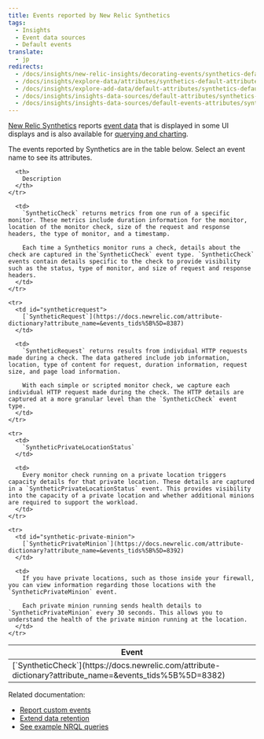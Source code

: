 ```yaml
---
title: Events reported by New Relic Synthetics
tags:
  - Insights
  - Event data sources
  - Default events
translate:
  - jp
redirects:
  - /docs/insights/new-relic-insights/decorating-events/synthetics-default-attributes-insights
  - /docs/insights/explore-data/attributes/synthetics-default-attributes-insights
  - /docs/insights/explore-add-data/default-attributes/synthetics-default-attributes-insights
  - /docs/insights/insights-data-sources/default-attributes/synthetics-default-attributes-insights
  - /docs/insights/insights-data-sources/default-events-attributes/synthetics-default-events-attributes-insights
---
```


[New Relic Synthetics](/docs/synthetics/new-relic-synthetics/getting-started/introduction-new-relic-synthetics) reports [event data](https://docs.newrelic.com/docs/using-new-relic/data/understand-data/new-relic-data-types#event-data) that is displayed in some UI displays and is also available for [querying and charting](https://docs.newrelic.com/docs/using-new-relic/data/understand-data/query-new-relic-data).

The events reported by Synthetics are in the table below. Select an event name to see its attributes.

<table>
  <thead>
    <tr>
      <th style={{ width: "300px" }}>
        Event
      </th>

      <th>
        Description
      </th>
    </tr>
  </thead>

  <tbody>
    <tr>
      <td id="syntheticcheck-error">
        [`SyntheticCheck`](https://docs.newrelic.com/attribute-dictionary?attribute_name=&events_tids%5B%5D=8382)
      </td>

      <td>
        `SyntheticCheck` returns metrics from one run of a specific monitor. These metrics include duration information for the monitor, location of the monitor check, size of the request and response headers, the type of monitor, and a timestamp.

        Each time a Synthetics monitor runs a check, details about the check are captured in the`SyntheticCheck` event type. `SyntheticCheck` events contain details specific to the check to provide visibility such as the status, type of monitor, and size of request and response headers.
      </td>
    </tr>

    <tr>
      <td id="syntheticrequest">
        [`SyntheticRequest`](https://docs.newrelic.com/attribute-dictionary?attribute_name=&events_tids%5B%5D=8387)
      </td>

      <td>
        `SyntheticRequest` returns results from individual HTTP requests made during a check. The data gathered include job information, location, type of content for request, duration information, request size, and page load information.

        With each simple or scripted monitor check, we capture each individual HTTP request made during the check. The HTTP details are captured at a more granular level than the `SyntheticCheck` event type.
      </td>
    </tr>

    <tr>
      <td>
        `SyntheticPrivateLocationStatus`
      </td>

      <td>
        Every monitor check running on a private location triggers capacity details for that private location. These details are captured in a `SyntheticPrivateLocationStatus` event. This provides visibility into the capacity of a private location and whether additional minions are required to support the workload.
      </td>
    </tr>

    <tr>
      <td id="synthetic-private-minion">
        [`SyntheticPrivateMinion`](https://docs.newrelic.com/attribute-dictionary?attribute_name=&events_tids%5B%5D=8392)
      </td>

      <td>
        If you have private locations, such as those inside your firewall, you can view information regarding those locations with the `SyntheticPrivateMinion` event.

        Each private minion running sends health details to `SyntheticPrivateMinion` every 30 seconds. This allows you to understand the health of the private minion running at the location.
      </td>
    </tr>
  </tbody>
</table>

Related documentation:

* [Report custom events](https://docs.newrelic.com/docs/insights/insights-data-sources/custom-data/report-custom-event-data)
* [Extend data retention](https://docs.newrelic.com/docs/insights/use-insights-ui/manage-account-data/extend-event-data-retention)
* [See example NRQL queries](https://docs.newrelic.com/docs/query-data/nrql-new-relic-query-language/nrql-query-tutorials)

